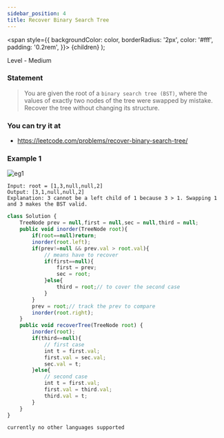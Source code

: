 ```yaml
---
sidebar_position: 4
title: Recover Binary Search Tree
---
```



  <span
    style={{
      backgroundColor: color,
      borderRadius: '2px',
      color: '#fff',
      padding: '0.2rem',
    }}>
    {children}
  </span>
);

Level - <Highlight color="#fece2f">Medium</Highlight>

### Statement

> You are given the root of a `binary search tree (BST)`, where the values of exactly two nodes of the tree were swapped by mistake. Recover the tree without changing its structure.

### You can try it at

- https://leetcode.com/problems/recover-binary-search-tree/

### Example 1

![eg1](https://assets.leetcode.com/uploads/2020/10/28/recover1.jpg)
```
Input: root = [1,3,null,null,2]
Output: [3,1,null,null,2]
Explanation: 3 cannot be a left child of 1 because 3 > 1. Swapping 1 and 3 makes the BST valid.
```

<Tabs>
<TabItem value="java" label="Java">

```js
class Solution {
    TreeNode prev = null,first = null,sec = null,third = null;
    public void inorder(TreeNode root){
        if(root==null)return;
        inorder(root.left);
        if(prev!=null && prev.val > root.val){
            // means have to recover
            if(first==null){
                first = prev;
                sec = root;
            }else{
                third = root;// to cover the second case
            }
        }
        prev = root;// track the prev to compare
        inorder(root.right);
    }
    public void recoverTree(TreeNode root) {
        inorder(root);
        if(third==null){
            // first case 
            int t = first.val;
            first.val = sec.val;
            sec.val = t;
        }else{
            // second case
            int t = first.val;
            first.val = third.val;
            third.val = t;
        }
    }
}

```

</TabItem>

<TabItem value="other" label="Other">

```
currently no other languages supported
```

</TabItem>

</Tabs>